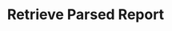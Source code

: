 ---
title: "Retrieve Parsed Report"
openapi: get /health/api/v1/fhir/retrieve
description: Use this api with the identifier which you have recieved in webhook events to fetch results. This endpoint returns a FHIR response.
---